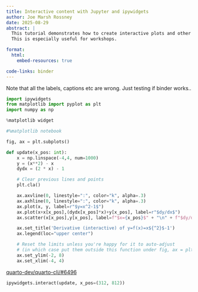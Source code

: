 ```yaml
---
title: Interactive content with Jupyter and ipywidgets
author: Joe Marsh Rossney
date: 2025-08-29
abstract: |
  This tutorial demonstrates how to create interactive plots and other content in Jupyter notebooks.
  This is especially useful for workshops.

format:
  html:
    embed-resources: true

code-links: binder
---
```


Note that all the labels, captions etc are wrong. Just testing if binder works..

```python
import ipywidgets
from matplotlib import pyplot as plt
import numpy as np
```

```python
%matplotlib widget

#%matplotlib notebook
```

```python
fig, ax = plt.subplots()

def update(x_pos: int):
    x = np.linspace(-4,4, num=1000)
    y = (x**2) - x 
    dydx = (2 * x) - 1

    # Clear previous lines and points
    plt.cla()

    ax.axvline(0, linestyle=":", color="k", alpha=.3)
    ax.axhline(0, linestyle=":", color="k", alpha=.3)
    ax.plot(x, y, label=r"$y=x^2-1$")
    ax.plot(x+x[x_pos],(dydx[x_pos]*x)+y[x_pos], label=r"$dy/dx$")
    ax.scatter(x[x_pos],y[x_pos], label=f"$x={x_pos}$" + "\n" + f"$dy/dx={dydx[x_pos]:.3f}$")

    ax.set_title('Derivative (interactive) of y=f(x)=x${^2}$-1')
    ax.legend(loc="upper center")

    # Reset the limits unless you're happy for it to auto-adjust
    # (in which case put them outside this function under fig, ax = plt.subplots()
    ax.set_ylim(-2, 8)
    ax.set_xlim(-4, 4)
```

:::{.callout-note}

[quarto-dev/quarto-cli/#6496](https://github.com/quarto-dev/quarto-cli/discussions/6496)
:::

```python
ipywidgets.interact(update, x_pos=(312, 812))
```
